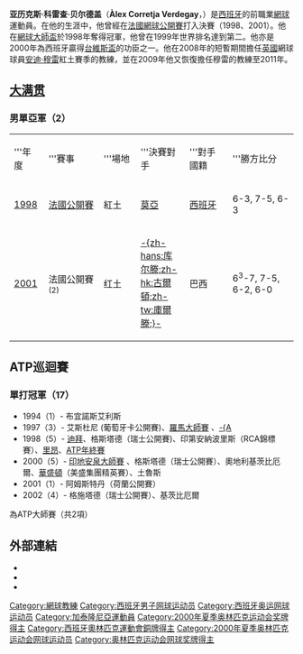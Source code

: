 {{noteTA
|G1=Tennis
|T=zh-hans:亚历克斯·科雷查;zh-hk:哥列查;zh-tw:科雷查;zh-cn:亚历克斯·克雷特加
|1=zh-hans:科雷查;zh-hk:哥列查;zh-tw:科雷查; zh-cn:克雷特加
|2=zh-hans:红土;zh-hk:泥地;zh-tw:紅土;
}}
{{Infobox 网球
|姓名=Àlex Corretja
|照片=Àlex Corretja at the 2009 Mutua Madrileña Madrid Open 02.jpg
|国籍={{ESP}}
|生日={{birth_date_and_age|1974|4|11|mf=y}}
|出生地=西班牙
|居住地=西班牙[[巴塞隆納|巴塞隆納]]
|身高=180
|体重=72
|持拍手=右
|反拍=单手
|转职业年=1991年
|球拍=
|球衣=
|球鞋=
|单打最高排名=2（1999年2月1日）
|双打最高排名=50（1997年6月9日）
|现单打排名=
|现双打排名=
|单打冠军头衔=17
|双打冠军头衔=3
|职业战绩=438胜281负
|奖金=$10,411,354[[美元|美元]]
|澳网最好成绩=第三轮（1998）
|法网最好成绩=亞軍（1998、2001）
|温网最好成绩=第二輪（1994、1996）
|美网最好成绩=八強（1996）
|大满贯个数=0
|奥运会最好成绩=
}}
'''亚历克斯·科雷查·贝尔德盖'''（'''Àlex Corretja Verdegay'''，{{bd|1974年|4月11日|catIdx=K}}）是[[西班牙|西班牙]]的前職業[[網球|網球]]運動員。在他的生涯中，他曾經在[[法國網球公開賽|法國網球公開賽]]打入決賽（1998、2001）。他在[[世界巡迴總決賽|網球大師盃]]於1998年奪得冠軍，他曾在1999年世界排名達到第二。他亦是2000年為西班牙贏得[[台維斯盃|台維斯盃]]的功臣之一。他在2008年的短暫期間擔任[[英國|英國]]網球球員[[安迪·穆雷|安迪·穆雷]]紅土賽季的教練，並在2009年他又恢復擔任穆雷的教練至2011年。

==[[网球大满贯|大满贯]]==

===男單亞軍（2）===
{| class="wikitable"
|width="50"|'''年度
|width="150"|'''賽事
|width="75"|'''場地
|width="100"|'''決賽對手
|width="100"|'''對手國籍
|width="175"|'''勝方比分
|-bgcolor="#EBC2AF"
| [[1998年法國網球公開賽男子單打比賽|1998]]
| [[法國網球公開賽|法國公開賽]]
| 紅土
| [[卡洛斯·莫亚|莫亞]]
| {{flagicon|ESP}}[[西班牙|西班牙]]
| 6-3, 7-5, 6-3
|-bgcolor="#EBC2AF"
| [[2001年法國網球公開賽男子單打比賽|2001]]
| 法國公開賽 <small>(2)
| 红土
| [[古斯塔沃·库尔滕|-{zh-hans:库尔滕;zh-hk:古爾頓;zh-tw:庫爾滕;}-]]
| {{flagicon|BRA}}巴西
| 6<sup>3</sup>-7, 7-5, 6-2, 6-0
|}

==ATP巡迴賽==

===單打冠軍（17）===
* 1994（1）- 布宜諾斯艾利斯
* 1997（3）- 艾斯杜尼 (葡萄牙卡公開賽)、[[羅馬大師賽|羅馬大師賽]] {{fn|A}}、[[斯图加特公开赛|-{A]]
* 1998（5）- [[迪拜网球锦标赛|迪拜]]、格斯塔德（瑞士公開賽)、印第安納波里斯（RCA錦標賽）、[[法國南部公開賽|里昂]]、[[網球大師杯賽|ATP年終賽]]
* 2000（5）- [[印地安泉大師賽|印地安泉大師賽]] {{fn|A}}、格斯塔德（瑞士公開賽）、奧地利基茨比厄爾、[[華盛頓公開賽|華盛頓]]（美盛集團精英賽）、土魯斯
* 2001（1）- 阿姆斯特丹（荷蘭公開賽）
* 2002（4）- 格施塔德（瑞士公開賽）、基茨比厄爾
{{fnb|A}}為ATP大師賽（共2項）

==外部連結==
{{Commonscat|Àlex Corretja}}
* {{ATP|C344}}
* {{ITF Profile|id=10002106}}
* {{DavisCupplayerlink|id=10002106}}

{{网球大师杯冠军}}

{{DEFAULTSORT:Corretja, Alex}}
[[Category:網球教練|Category:網球教練]]
[[Category:西班牙男子网球运动员|Category:西班牙男子网球运动员]]
[[Category:西班牙奥运网球运动员|Category:西班牙奥运网球运动员]]
[[Category:加泰隆尼亞運動員|Category:加泰隆尼亞運動員]]
[[Category:2000年夏季奥林匹克运动会奖牌得主|Category:2000年夏季奥林匹克运动会奖牌得主]]
[[Category:西班牙奧林匹克運動會銅牌得主|Category:西班牙奧林匹克運動會銅牌得主]]
[[Category:2000年夏季奥林匹克运动会网球运动员|Category:2000年夏季奥林匹克运动会网球运动员]]
[[Category:奥林匹克运动会网球奖牌得主|Category:奥林匹克运动会网球奖牌得主]]